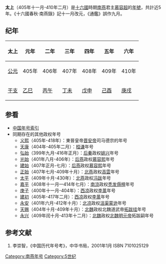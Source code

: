 {{Eranamebox|年号=太上
|起讫时间= 405年十一月-410年二月
|政权= 南燕
|帝王= 慕容超
|历时= 近5年
|timeline= <timeline>
ImageSize  = width:200 height:50
PlotArea   = width:180 height:30 left:10 bottom:20
TimeAxis   = orientation:horizontal
DateFormat = yyyy
Period     = from:317 till:420
AlignBars  = early
ScaleMajor = increment:51 start:317
Colors =
  id:canvas value:rgb(1,1,0.85)
BackgroundColors = canvas:canvas
PlotData =
  width:15 color:black
  bar:era from:start till:end
  bar:era from:398 till:410 color:red
  bar:era from:405 till:410 color:green
  bar:era from:405 till:410 color:blue
</timeline>
|说明= <span style="color: blue">太上</span>在'''十六國'''、<span style="color: red">南燕</span>和<span style="color: green">	慕容德</span>时期的位置。 
}}

'''太上'''（405年十一月-410年二月）是[[十六國|十六國]]時期[[南燕_(十六國)|南燕]]君主[[慕容超|慕容超]]的[[年號|年號]]，共計近5年。《十六國春秋·南燕錄》記十一月改元，《通鑑》誤作九月。

==纪年==

{| class="wikitable" 
!太上!!元年!!二年!!三年!!四年!!五年!!六年
|-
![[公元纪年|公元]]
|405年||406年||407年||408年||409年||410年
|-
![[干支纪年|干支]]
|[[乙巳|乙巳]]||[[丙午|丙午]]||[[丁未|丁未]]||[[戊申|戊申]]||[[己酉|己酉]]||[[庚戌|庚戌]]
|}

==参看==
*[[中国年号索引|中国年号索引]]
*同期存在的其他政权年号
**[[义熙_(晋安帝)|义熙]]（405年-418年）：東晉皇帝[[晋安帝|晋安帝]]司马德宗的年号
**[[天康_(桓谦)|天康]]（404年-405年二月）：[[桓谦|桓谦]]年号
**[[弘始|弘始]]（399年九月-416年正月）：[[后秦|后秦]]政权[[姚兴|姚兴]]年号
**[[光始|光始]]（401年八月-406年）：[[后燕|后燕]]政权[[慕容熙|慕容熙]]年号
**[[建始_(慕容熙)|建始]]（407年正月-七月）：[[后燕|后燕]]政权[[慕容熙|慕容熙]]年号
**[[正始_(慕容雲)|正始]]（407年七月-409年十月）：[[北燕|北燕]]政权[[高雲_(十六國)|高雲]]年号
**[[太平_(北燕)|太平]]（409年十月-430年）：[[北燕|北燕]]政权[[冯跋|冯跋]]年号
**[[嘉平_(秃发傉檀)|嘉平]]（408年十一月—414年七月）：[[南涼|南涼]]政权[[秃发傉檀|秃发傉檀]]年号
**[[庚子_(李暠)|庚子]]（400年十一月-404年）：[[西凉|西凉]]政权[[李暠|李暠]]年号
**[[建初_(李暠)|建初]]（405年-417年二月）：[[西凉|西凉]]政权[[李暠|李暠]]年号
**[[永安_(北凉)|永安]]（401年六月-412年十月）：[[北凉|北凉]]政权[[沮渠蒙逊|沮渠蒙逊]]年号
**[[天赐_(北魏)|天赐]]（404年十月-409年十月）：[[北魏|北魏]]政权北魏道武帝[[拓跋珪|拓跋珪]]年号
**[[永兴_(北魏明元帝)|永兴]]（409年闰十月-413年十二月）：[[北魏|北魏]]政权[[北魏明元帝|北魏明元帝]]拓跋嗣年号

==参考文献==
#李崇智，《中国历代年号考》，中华书局，2001年1月 ISBN 7101025129

{{年号|[[建平_(慕容德)|建平]]|[[中国年号索引|南燕年号]]|無}}
{{晉十六國年號}}
[[Category:南燕年号|Category:南燕年号]]
[[Category:5世纪|Category:5世纪]]